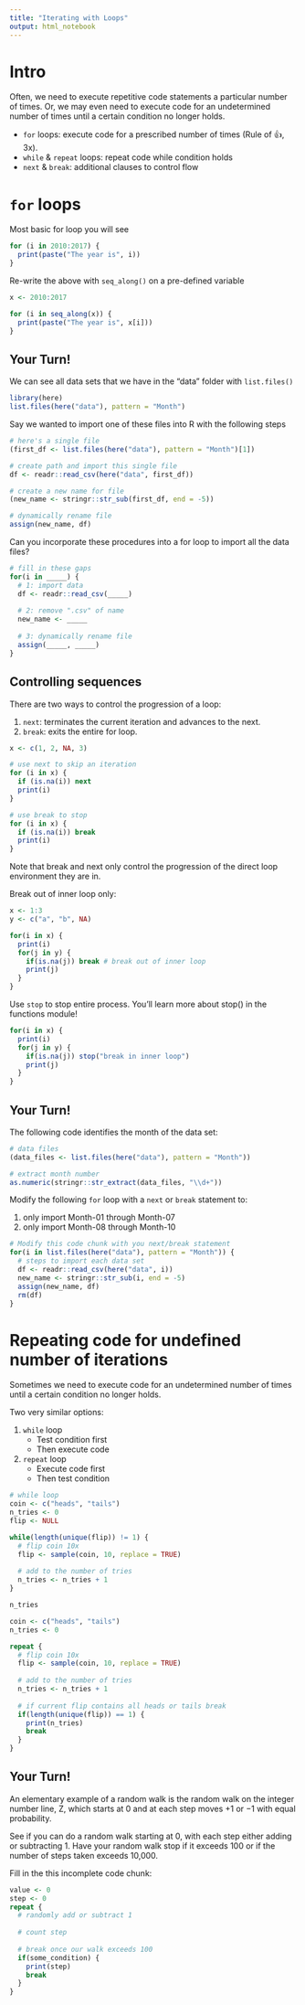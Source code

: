 ```yaml
---
title: "Iterating with Loops"
output: html_notebook
---
```


# Intro

Often, we need to execute repetitive code statements a particular number of times. 
Or, we may even need to execute code for an undetermined number of times until a 
certain condition no longer holds.

* `for` loops: execute code for a prescribed number of times (Rule of 👍, 3x).
* `while` & `repeat` loops: repeat code while condition holds
* `next` & `break`: additional clauses to control flow

# `for` loops

Most basic for loop you will see

```r
for (i in 2010:2017) {
  print(paste("The year is", i))
}
```

Re-write the above with `seq_along()` on a pre-defined variable

```r
x <- 2010:2017

for (i in seq_along(x)) {
  print(paste("The year is", x[i]))
}
```

## Your Turn!

We can see all data sets that we have in the "data" folder with `list.files()`

```r
library(here)
list.files(here("data"), pattern = "Month")
```

Say we wanted to import one of these files into R with the following steps

```r
# here's a single file
(first_df <- list.files(here("data"), pattern = "Month")[1])

# create path and import this single file
df <- readr::read_csv(here("data", first_df))

# create a new name for file
(new_name <- stringr::str_sub(first_df, end = -5))

# dynamically rename file
assign(new_name, df)
```

Can you incorporate these procedures into a for loop to import all the data 
files?

```r
# fill in these gaps
for(i in _____) {
  # 1: import data
  df <- readr::read_csv(_____)
  
  # 2: remove ".csv" of name
  new_name <- _____
  
  # 3: dynamically rename file
  assign(_____, _____)
}
```

## Controlling sequences

There are two ways to control the progression of a loop:

1. `next`: terminates the current iteration and advances to the next.
2. `break`: exits the entire for loop.

```r
x <- c(1, 2, NA, 3)

# use next to skip an iteration
for (i in x) {
  if (is.na(i)) next
  print(i)
}

# use break to stop
for (i in x) {
  if (is.na(i)) break 
  print(i)
}
```

Note that break and next only control the progression of the direct loop 
environment they are in.

Break out of inner loop only:

```r
x <- 1:3
y <- c("a", "b", NA)

for(i in x) {
  print(i)
  for(j in y) {
    if(is.na(j)) break # break out of inner loop
    print(j)
  }
}
```

Use `stop` to stop entire process. You'll learn more about stop() in the functions
module!

```r
for(i in x) {
  print(i)
  for(j in y) {
    if(is.na(j)) stop("break in inner loop")
    print(j)
  }
}
```

## Your Turn!

The following code identifies the month of the data set:

```r
# data files
(data_files <- list.files(here("data"), pattern = "Month"))

# extract month number
as.numeric(stringr::str_extract(data_files, "\\d+"))
```

Modify the following `for` loop with a `next` or `break` statement to:

1. only import Month-01 through Month-07
2. only import Month-08 through Month-10

```r
# Modify this code chunk with you next/break statement
for(i in list.files(here("data"), pattern = "Month")) {
  # steps to import each data set
  df <- readr::read_csv(here("data", i))
  new_name <- stringr::str_sub(i, end = -5)
  assign(new_name, df)
  rm(df)
}
```


# Repeating code for undefined number of iterations

Sometimes we need to execute code for an undetermined number of times until a 
certain condition no longer holds.

Two very similar options:

1. `while` loop
   - Test condition first
   - Then execute code
2. `repeat` loop
   - Execute code first
   - Then test condition


```r
# while loop
coin <- c("heads", "tails")
n_tries <- 0
flip <- NULL

while(length(unique(flip)) != 1) {
  # flip coin 10x
  flip <- sample(coin, 10, replace = TRUE)
  
  # add to the number of tries
  n_tries <- n_tries + 1
}

n_tries
```

```r
coin <- c("heads", "tails")
n_tries <- 0

repeat {
  # flip coin 10x
  flip <- sample(coin, 10, replace = TRUE)
  
  # add to the number of tries
  n_tries <- n_tries + 1
  
  # if current flip contains all heads or tails break
  if(length(unique(flip)) == 1) {
    print(n_tries)
    break
  }
}
```

## Your Turn!

An elementary example of a random walk is the random walk on the integer number 
line, Z, which starts at 0 and at each step moves +1 or −1 with equal probability.

See if you can do a random walk starting at 0, with each step either adding or subtracting 1. Have your random walk stop if it exceeds 100 or if the number of 
steps taken exceeds 10,000.

Fill in the this incomplete code chunk:

```r
value <- 0
step <- 0
repeat {
  # randomly add or subtract 1
  
  # count step
  
  # break once our walk exceeds 100
  if(some_condition) {
    print(step)
    break
  }
}
```

